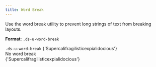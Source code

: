 ```yaml
---
title: Word Break
---
```


Use the word break utility to prevent long strings of text from breaking layouts.

**Format**: `.ds-u-word-break`

<EmbeddedExample>
  <section class="ds-l-container example-grid">
    <div class="ds-l-row">
      <div class="ds-l-col--2 ds-u-word-break">
        <code class="ds-u-margin-bottom--2 ds-u-fill--transparent">.ds-u-word-break</code>
        {'Supercalifragilisticexpialidocious'}
      </div>
      <div class="ds-l-col--2">
        <div class="ds-u-margin-bottom--2">No word break</div>
        {'Supercalifragilisticexpialidocious'}
      </div>
    </div>
  </section>
</EmbeddedExample>
